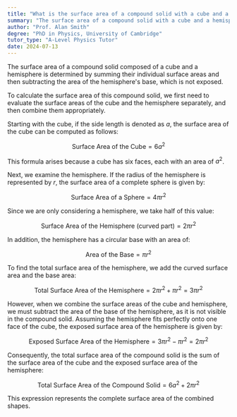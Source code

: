 ```yaml
---
title: "What is the surface area of a compound solid with a cube and a hemisphere?"
summary: "The surface area of a compound solid with a cube and a hemisphere is the sum of their individual surface areas minus the base of the hemisphere."
author: "Prof. Alan Smith"
degree: "PhD in Physics, University of Cambridge"
tutor_type: "A-Level Physics Tutor"
date: 2024-07-13
---
```


The surface area of a compound solid composed of a cube and a hemisphere is determined by summing their individual surface areas and then subtracting the area of the hemisphere's base, which is not exposed.

To calculate the surface area of this compound solid, we first need to evaluate the surface areas of the cube and the hemisphere separately, and then combine them appropriately. 

Starting with the cube, if the side length is denoted as $a$, the surface area of the cube can be computed as follows:

$$
\text{Surface Area of the Cube} = 6a^2
$$ 

This formula arises because a cube has six faces, each with an area of $a^2$.

Next, we examine the hemisphere. If the radius of the hemisphere is represented by $r$, the surface area of a complete sphere is given by:

$$
\text{Surface Area of a Sphere} = 4\pi r^2
$$

Since we are only considering a hemisphere, we take half of this value:

$$
\text{Surface Area of the Hemisphere (curved part)} = 2\pi r^2
$$ 

In addition, the hemisphere has a circular base with an area of:

$$
\text{Area of the Base} = \pi r^2
$$ 

To find the total surface area of the hemisphere, we add the curved surface area and the base area:

$$
\text{Total Surface Area of the Hemisphere} = 2\pi r^2 + \pi r^2 = 3\pi r^2
$$

However, when we combine the surface areas of the cube and hemisphere, we must subtract the area of the base of the hemisphere, as it is not visible in the compound solid. Assuming the hemisphere fits perfectly onto one face of the cube, the exposed surface area of the hemisphere is given by:

$$
\text{Exposed Surface Area of the Hemisphere} = 3\pi r^2 - \pi r^2 = 2\pi r^2
$$ 

Consequently, the total surface area of the compound solid is the sum of the surface area of the cube and the exposed surface area of the hemisphere:

$$
\text{Total Surface Area of the Compound Solid} = 6a^2 + 2\pi r^2
$$ 

This expression represents the complete surface area of the combined shapes.
    